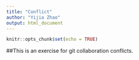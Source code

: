 ```yaml
---
title: "Conflict"
author: "Yijia Zhao"
output: html_document
---
```


```r
knitr::opts_chunk$set(echo = TRUE)
```

##This is an exercise for git collaboration conflicts.

